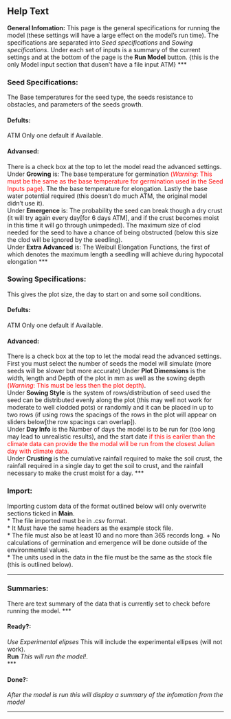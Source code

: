 ## Help Text

**General Infomation:** 
This page is the general specifications for running the model (these settings will have a large effect on the model's run time).  The specifications are separated into *Seed specifications* and *Sowing specifications*.  Under each set of inputs is a summary of the current settings and at the bottom of the page is the **Run Model** button. {this is the only Model input section that dusen't have a file input ATM}
***

### Seed Specifications:
The Base temperatures for the seed type, the seeds resistance to obstacles, and parameters of the seeds growth.    

#### Defults:
ATM Only one default if Available.    

#### Advansed:
There is a check box at the top to let the model read the advanced settings.     
Under **Growing** is: The base temperature for germination <span style="color:red">(*Warning*:  This must be the same as the base temperature for germination used in the Seed Inputs page)</span>. The the base temperature for elongation. Lastly the base water potential required (this doesn't do much ATM, the original model didn't use it).   
Under **Emergence** is: The probability the seed can break though a dry crust (it will try again every day[for 6 days ATM], and if the crust becomes moist in this time it will go through unimpeded).  The maximum size of clod needed for the seed to have a chance of being obstructed (below this size the clod will be ignored by the seedling).   
Under **Extra Advanced** is: The Weibull Elongation Functions, the first of which denotes the maximum length a seedling will achieve during hypocotal elongation
***

### Sowing Specifications:
This gives the plot size, the day to start on and some soil conditions.    

#### Defults:
ATM Only one default if Available.     

#### Advanced:
There is a check box at the top to let the modal read the advanced settings.     
First you must select the number of seeds the model will simulate (more seeds will be slower but more accurate)
Under **Plot Dimensions** is the width, length and Depth of the plot in mm as well as the sowing depth <span style="color:red">(*Warning*:  This must be less then the plot depth)</span>.   
Under **Sowing Style** is the system of rows/distribution of seed used the seed can be distributed evenly along the plot (this may well not work for moderate to well clodded pots) or randomly and it can be placed in up to two rows (if using rows the spacings of the rows in the plot will appear on sliders below[the row spacings can overlap]).   
Under **Day Info** is the Number of days the model is to be run for (too long may lead to unrealistic results), and the start date <span style="color:red">if this is eariler than the climate data can provide the the modal will be run from the closest Julian day with climate data.</span>    
Under **Crusting** is the cumulative rainfall required to make the soil crust, the rainfall required in a single day to get the soil to crust, and the rainfall necessary to make the crust moist for a day.
***

### Import:
Importing custom data of the format outlined below will only overwrite sections ticked in **Main**.  
* The file imported must be in .csv format.  
* It Must have the same headers as the example stock file.  
* The file must also be at least 10 and no more than 365 records long.
    + No calculations of germination and emergence will be done outside of the environmental values.  
* The units used in the data in the file must be the same as the stock file (this is outlined below).     
     
***

### Summaries:
There are text summary of the data that is currently set to check before running the model.
***

#### Ready?:
*Use Experimental elipses* This will include the experimental ellipses (will not work).  
**Run** *This will run the model!*.   
***

#### Done?:
*After the model is run this will display a summary of the infomation from the model*
    
        
***        

